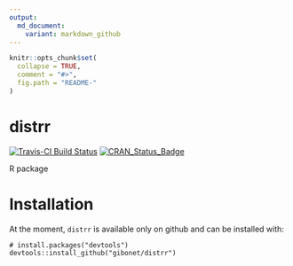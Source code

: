 ```yaml
---
output:
  md_document:
    variant: markdown_github
---
```


<!-- README.md is generated from README.Rmd. Please edit that file -->

```r
knitr::opts_chunk$set(
  collapse = TRUE,
  comment = "#>",
  fig.path = "README-"
)
```

# distrr

[![Travis-CI Build Status](https://travis-ci.org/gibonet/distrr.svg?branch=master)](https://travis-ci.org/gibonet/distrr) [![CRAN\_Status\_Badge](http://www.r-pkg.org/badges/version/distrr)](https://cran.r-project.org/package=distrr)


R package


# Installation

At the moment, `distrr` is available only on github and can be installed with:

```
# install.packages("devtools")
devtools::install_github("gibonet/distrr")
```


